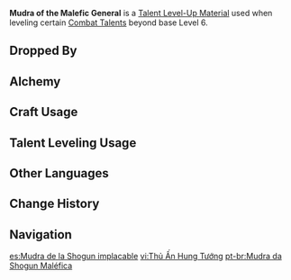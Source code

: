 {{Item Infobox
|id           = 113032
|image        = Item Mudra of the Malefic General.png
|type         = Talent Level-Up Materials
|invCategory  = Character Development Items
|group        = Magatsu Mitake Narukami no Mikoto Materials
|group2       = Weekly Boss Drops
|rarity       = 5
|description  = A puppet joint obtained from the [[Plane of Euthymia]]. The gesture here symbolizes the concept that "one sees and one does."<br />Even now that "she" has become a calamitous deity, she can still utilize such transcendent gestures, her sword flashing forth as swiftly as her eyes may see.<br />And yet, as the countless disasters ground on for far too long, the fierce general's shell had to embrace a new spring.
|source1      = Lv. 70+ [[End of the Oneiric Euthymia]] Reward
}}
'''Mudra of the Malefic General''' is a [[Talent Level-Up Material]] used when leveling certain [[Combat Talents]] beyond base Level 6.

==Dropped By==
{{Dropped By|level=70}}

==Alchemy==
{{Recipe
|type = Converting
|Tears of the Calamitous God = 1
|Dream Solvent = 1
|sort = Tears of the Calamitous God,Dream Solvent
}}
{{Recipe
|type = Converting
|The Meaning of Aeons = 1
|Dream Solvent = 1
|sort = The Meaning of Aeons,Dream Solvent
}}

==Craft Usage==
{{Craft Usage}}

==Talent Leveling Usage==
{{Talent Leveling Usage}}

==Other Languages==
{{Other Languages
|en      = Mudra of the Malefic General
|zhs     = 凶将之手眼
|zhs_rm  = Xiōngjiāng zhī Shǒuyǎn
|zht     = 凶將之手眼
|zht_rm  = Xiōngjiāng zhī Shǒuyǎn
|zh_tl   = 
|ja      = 凶将の手眼
|ja_rm   = Kyoushou no Temanako{{Assumed}}
|ja_tl   = 
|ko      = 흉장의 수안
|ko_rm   = Hyungjang-ui Su'an
|ko_tl   = {{w|Mudra}} of the Disaster General
|es      = Mudra de la Shogun implacable
|es_tl   = Mudra of the Relentless Shogun
|fr      = Mudra du général maléfique
|fr_tl   = Mudra of the Malefic General
|ru      = Мудра зловещего генерала
|ru_tl   = 
|th      = Mudra of the Malefic General
|vi      = {{tt|Thủ|手}} Ấn {{tt|Hung Tướng|凶将}}
|vi_tl   = 
|vi_note = From Sino-Vietnamese reading of Japanese name. 眼 ''nhãn'' has been replaced by ''ấn'', which may be the character 印, meaning ''mark, seal''
|de      = Mudra des grimmigen Generals
|de_tl   = Mudra of the Furious General
|id      = Mudra of the Malefic General
|pt      = Mudra da Shogun Maléfica
|pt_tl   = Mudra of the Maleficent Shogun
}}

==Change History==
{{Change History|2.5}}

==Navigation==
{{Development Item Navbox|type=Character Talent Materials}}

[[es:Mudra de la Shogun implacable]]
[[vi:Thủ Ấn Hung Tướng]]
[[pt-br:Mudra da Shogun Maléfica]]